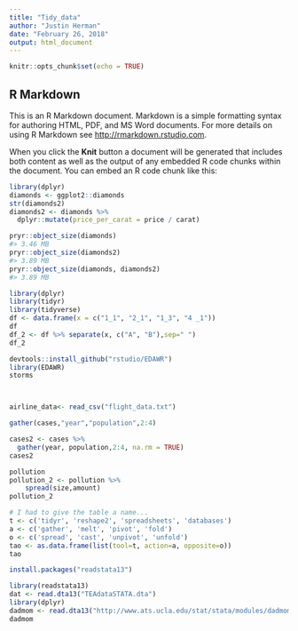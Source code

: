```yaml
---
title: "Tidy_data"
author: "Justin Herman"
date: "February 26, 2018"
output: html_document
---
```


```r
knitr::opts_chunk$set(echo = TRUE)
```

## R Markdown

This is an R Markdown document. Markdown is a simple formatting syntax for authoring HTML, PDF, and MS Word documents. For more details on using R Markdown see <http://rmarkdown.rstudio.com>.

When you click the **Knit** button a document will be generated that includes both content as well as the output of any embedded R code chunks within the document. You can embed an R code chunk like this:

```r
library(dplyr)
diamonds <- ggplot2::diamonds
str(diamonds2)
diamonds2 <- diamonds %>% 
  dplyr::mutate(price_per_carat = price / carat)

pryr::object_size(diamonds)
#> 3.46 MB
pryr::object_size(diamonds2)
#> 3.89 MB
pryr::object_size(diamonds, diamonds2)
#> 3.89 MB


```
```r
library(dplyr)
library(tidyr)
library(tidyverse)
df <- data.frame(x = c("1_1", "2_1", "1_3", "4 _1"))
df
df_2 <- df %>% separate(x, c("A", "B"),sep=" ")
df_2
```

```r
devtools::install_github("rstudio/EDAWR")
library(EDAWR)
storms



airline_data<- read_csv("flight_data.txt")

```

```r
 
gather(cases,"year","population",2:4)

cases2 <- cases %>%
  gather(year, population,2:4, na.rm = TRUE)
cases2
```

```r
pollution
pollution_2 <- pollution %>%
    spread(size,amount)
pollution_2
```

```r
# I had to give the table a name...
t <- c('tidyr', 'reshape2', 'spreadsheets', 'databases')
a <- c('gather', 'melt', 'pivot', 'fold')
o <- c('spread', 'cast', 'unpivot', 'unfold')
tao <- as.data.frame(list(tool=t, action=a, opposite=o))
tao
```

```r
install.packages("readstata13")

library(readstata13)
dat <- read.dta13("TEAdataSTATA.dta")
library(dplyr)
dadmom <- read.dta13("http://www.ats.ucla.edu/stat/stata/modules/dadmomw.dta")
dadmom
```

